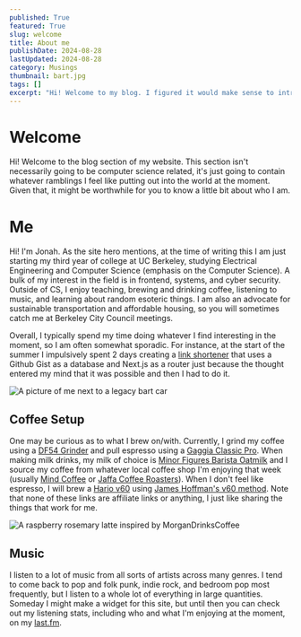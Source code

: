 ```yaml
---
published: True
featured: True
slug: welcome
title: About me
publishDate: 2024-08-28
lastUpdated: 2024-08-28
category: Musings
thumbnail: bart.jpg
tags: []
excerpt: "Hi! Welcome to my blog. I figured it would make sense to introduce myself in a first post, so that's what we're doing."
---
```


# Welcome

Hi! Welcome to the blog section of my website. This section isn't necessarily going to be computer science related, it's just going to contain 
whatever ramblings I feel like putting out into the world at the moment. Given that, it might be worthwhile for you to know a little bit about 
who I am.

# Me 
Hi! I'm Jonah. As the site hero mentions, at the time of writing this I am just starting my third year of college at UC Berkeley, studying 
Electrical Engineering and Computer Science (emphasis on the Computer Science). A bulk of my interest in the field is in frontend, systems, and 
cyber security. Outside of CS, I enjoy teaching, brewing and drinking coffee, listening to music, and learning about random esoteric things. I 
am also an advocate for sustainable transportation and affordable housing, so you will sometimes catch me at Berkeley City Council meetings. 

Overall, I typically spend my time doing whatever I find interesting in the moment, so I am often somewhat sporadic. For instance, at the start 
of the summer I impulsively spent 2 days creating a [link shortener](https://l.bedouch.net/l.bedouch.net) that uses a Github Gist as a database 
and Next.js as a router just because the thought entered my mind that it was possible and then I had to do it.

![A picture of me next to a legacy bart car](bart.jpg 'Me at the BART Ride Into History Event')

## Coffee Setup
One may be curious as to what I brew on/with. Currently, I grind my coffee using a [DF54 Grinder](https://www.turingrinders.com/products/turin-df54-single-dose-flat-burr-grinder) 
and pull espresso using a [Gaggia Classic Pro](https://www.amazon.com/Gaggia-RI9380-46-Espresso-Stainless/dp/B07RQ3NL76). When making milk drinks, 
my milk of choice is [Minor Figures Barista Oatmilk](https://us.minorfigures.com/products/organic-oat-milk) and I source my coffee from whatever local 
coffee shop I'm enjoying that week (usually [Mind Coffee](https://www.themindcoffee.com/) or [Jaffa Coffee Roasters](https://www.jaffacoffee.com/)). 
When I don't feel like espresso, I will brew a [Hario v60](https://global.hario.com/v60/v60series.html) using [James Hoffman's v60 method](https://www.youtube.com/watch?v=AI4ynXzkSQo).
Note that none of these links are affiliate links or anything, I just like sharing the things that work for me.

![A raspberry rosemary latte inspired by MorganDrinksCoffee](coffee.jpg 'A Raspberry Rosemary Latte inspired by MorganDrinksCoffee')

## Music 
I listen to a lot of music from all sorts of artists across many genres. I tend to come back to pop and folk punk, indie rock, and bedroom pop most 
frequently, but I listen to a whole lot of everything in large quantities. Someday I might make a widget for this site, but until then you can check 
out my listening stats, including who and what I'm enjoying at the moment, on my [last.fm](https://music.bedouch.net).

